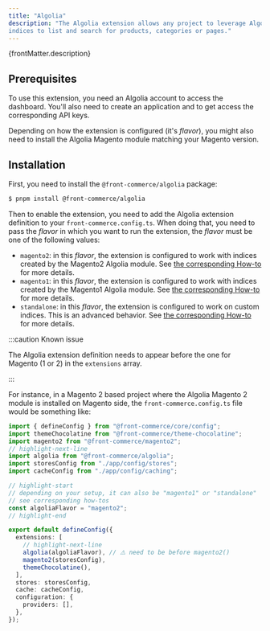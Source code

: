 ```yaml
---
title: "Algolia"
description: "The Algolia extension allows any project to leverage Algolia
indices to list and search for products, categories or pages."
---
```


<p>{frontMatter.description}</p>

## Prerequisites

To use this extension, you need an Algolia account to access the dashboard.
You'll also need to create an application and to get access the corresponding
API keys.

Depending on how the extension is configured (it's _flavor_), you might also
need to install the Algolia Magento module matching your Magento version.

## Installation

First, you need to install the `@front-commerce/algolia` package:

```bash title="Command to install @front-commerce/algolia"
$ pnpm install @front-commerce/algolia
```

Then to enable the extension, you need to add the Algolia extension definition
to your `front-commerce.config.ts`. When doing that, you need to pass the
_flavor_ in which you want to run the extension, the _flavor_ must be one of the
following values:

- `magento2`: in this _flavor_, the extension is configured to work with indices
  created by the Magento2 Algolia module. See
  [the corresponding How-to](/docs/3.x/extensions/algolia/how-to/magento2) for
  more details.
- `magento1`: in this _flavor_, the extension is configured to work with indices
  created by the Magento1 Algolia module. See
  [the corresponding How-to](/docs/3.x/extensions/algolia/how-to/magento1) for
  more details.
- `standalone`: in this _flavor_, the extension is configured to work on custom
  indices. This is an advanced behavior. See
  [the corresponding How-to](/docs/3.x/extensions/algolia/how-to/standalone) for
  more details.

:::caution Known issue

The Algolia extension definition needs to appear before the one for Magento (1
or 2) in the `extensions` array.

:::

For instance, in a Magento 2 based project where the Algolia Magento 2 module is
installed on Magento side, the `front-commerce.config.ts` file would be
something like:

```typescript title="front-commerce.config.ts for a Magento2 based project"
import { defineConfig } from "@front-commerce/core/config";
import themeChocolatine from "@front-commerce/theme-chocolatine";
import magento2 from "@front-commerce/magento2";
// highlight-next-line
import algolia from "@front-commerce/algolia";
import storesConfig from "./app/config/stores";
import cacheConfig from "./app/config/caching";

// highlight-start
// depending on your setup, it can also be "magento1" or "standalone"
// see corresponding how-tos
const algoliaFlavor = "magento2";
// highlight-end

export default defineConfig({
  extensions: [
    // highlight-next-line
    algolia(algoliaFlavor), // ⚠️ need to be before magento2()
    magento2(storesConfig),
    themeChocolatine(),
  ],
  stores: storesConfig,
  cache: cacheConfig,
  configuration: {
    providers: [],
  },
});
```
